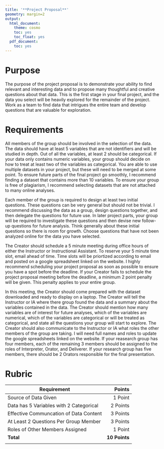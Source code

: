 ```yaml
---
title: '**Project Proposal**'
geometry: margin=2
output:
  html_document:
    theme: cosmo
    toc: yes
    toc_float: yes
  pdf_document:
    toc: yes
---
```


<style type="text/css">
.main-container {
  max-width: 300px;
  margin-left: auto;
  margin-right: auto;
}
</style>

# **Purpose**

The purpose of the project proposal is to demonstrate your ability to find relevant and interesting data and to propose many thoughtful and creative questions about that data. This is the first stage in your final project, and the data you select will be heavily explored for the remainder of the project. Work as a team to find data that intrigues the entire team and develop questions that are valuable for exploration.

# **Requirements**
All members of the group should be involved in the selection of the data. The data should have at least 5 variables that are not identifiers and will be studied in depth. Out of all the variables, at least 2 should be categorical. If your data only contains numeric variables, your group should decide on how to treat at least two of the variables as categorical. You are able to use multiple datasets in your project, but these will need to be merged at some point. To ensure future parts of the final project go smoothly, I recommend finding a dataset that contains more than 10 variables. To ensure your group is free of plagiarism, I recommend selecting datasets that are not attached to many online analyses. 

Each member of the group is required to design at least two initial questions. These questions can be very general but should not be trivial. I recommend discussing the data as a group, design questions together, and then delegate the questions for future use. In later project parts, your group will be required to investigate these questions and then devise new follow-up questions for future analysis. Think generally about these initial questions so there is room for growth. Choose questions that have not been analyzed online for the data you have selected.

The Creator should schedule a 5 minute meeting during office hours of either the Instructor or Instructional Assistant. To reserve your 5 minute time slot, email ahead of time. Time slots will be priortized according to email and posted on a google spreadsheet linked on the website. I highly recommend scheduling your project proposal as soon as possible to ensure you have a spot before the deadline. If your Creator fails to schedule the project proposal meeting before the deadline, a minimum 2 point penalty will be given. This penalty applies to your entire group.

In this meeting, the Creator should come prepared with the dataset downloaded and ready to display on a laptop. The Creator will tell the Instructor or IA where there group found the data and a summary about the variables contained in the data. The Creator should mention how many variables are of interest for future analyses, which of the variables are numerical, which of the variables are categorical or will be treated as categorical, and state all the questions your group will start to explore. The Creator should also communicate to the Instructor or IA what roles the other members of the group are taking. I will need full names and roles to update the google spreadsheets linked on the website. If your reasearch group has four members, each of the remaining 3 members should be assigned to the roles of Interpreter, Orator, and Deliverer. If your research group has five members, there should be 2 Orators responsible for the final presentation.


# **Rubric**

|Requirement|Points|
|-------|------:|
|Source of Data Given|1 Point|
|Data has 5 Variables with 2 Categorical|2 Points|
|Effective Communcation of Data Content|3 Points|
|At Least 2 Questions Per Group Member|3 Points|
|Roles of Other Members Assigned|1 Point|
|**Total**|**10 Points**|
|||
